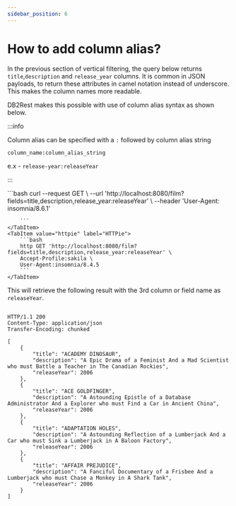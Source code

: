```yaml
---
sidebar_position: 6
---
```


# How to add column alias?

In the previous section of vertical filtering,
the query below returns `title`,`description` and `release_year` columns. It is common in JSON payloads, to
return these attributes in camel notation instead of underscore. This makes the column names more readable.

DB2Rest makes this possible with use of column alias syntax as shown below.

:::info

Column alias can be specified with a `:` followed by column alias string

`column_name:column_alias_string`

e.x - `release-year:releaseYear`

:::




<Tabs>
    <TabItem value="cURL" label="cURL" default>
        ```bash
        curl --request GET \
        --url 'http://localhost:8080/film?fields=title,description,release_year:releaseYear' \
        --header 'User-Agent: insomnia/8.6.1'

        ```
    </TabItem>
    <TabItem value="httpie" label="HTTPie">
        ```bash
        http GET 'http://localhost:8080/film?fields=title,description,release_year:releaseYear' \
        Accept-Profile:sakila \
        User-Agent:insomnia/8.4.5
        ```
    </TabItem>

</Tabs>


This will retrieve the following result with the 3rd column or field name as `releaseYear`.

```http

HTTP/1.1 200
Content-Type: application/json
Transfer-Encoding: chunked

[
	{
		"title": "ACADEMY DINOSAUR",
		"description": "A Epic Drama of a Feminist And a Mad Scientist who must Battle a Teacher in The Canadian Rockies",
		"releaseYear": 2006
	},
	{
		"title": "ACE GOLDFINGER",
		"description": "A Astounding Epistle of a Database Administrator And a Explorer who must Find a Car in Ancient China",
		"releaseYear": 2006
	},
	{
		"title": "ADAPTATION HOLES",
		"description": "A Astounding Reflection of a Lumberjack And a Car who must Sink a Lumberjack in A Baloon Factory",
		"releaseYear": 2006
	},
	{
		"title": "AFFAIR PREJUDICE",
		"description": "A Fanciful Documentary of a Frisbee And a Lumberjack who must Chase a Monkey in A Shark Tank",
		"releaseYear": 2006
	}
]

```

